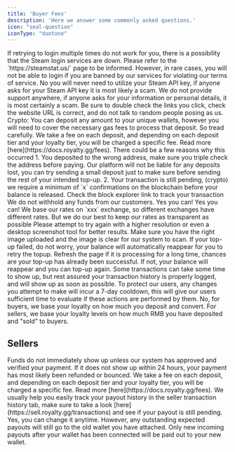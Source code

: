 ```yaml
---
title: 'Buyer Fees'
description: 'Here we answer some commonly asked questions.'
icon: "seal-question"
iconType: "duotone"
---
```


<AccordionGroup>
  <Accordion title="Why can't I login?">
    If retrying to login multiple times do not work for you, there is a possibility that the Steam login services are down. Please refer to the `https://steamstat.us/` page to be informed. However, in rare cases, you will not be able to login if you are banned by our services for violating our terms of service.
  </Accordion>
  <Accordion title="Do I need to link a stream API key?">
    No you will never need to utilize your Steam API key, if anyone asks for your Steam API key it is most likely a scam.
  </Accordion>
  <Accordion title="I received support outside of the website, is it legit?">
    We do not provide support anywhere, if anyone asks for your information or personal details, it is most certainly a scam.
    Be sure to double check the links you click, check the website URL is correct, and do not talk to random people posing as us.
  </Accordion>
  <Accordion title="Can I deposit a small amount?">
    Crypto: You can deposit any amount to your unique wallets, however you will need to cover the necessary gas fees to process that deposit. So tread carefully.
  </Accordion>
  <Accordion title="I deposited, but I got less than what I deposited">
    We take a fee on each deposit, and depending on each deposit tier and your loyalty tier, you will be charged a specific fee. Read more [here](https://docs.royalty.gg/fees).
  </Accordion>
   <Accordion title="I deposited but my balance is still zero.">
    There could be a few reasons why this occurred
        1. You deposited to the wrong address, make sure you triple check the address before paying. Our platform will not be liable for any deposits lost, you can try sending a small deposit just to make sure before sending the rest of your intended top-up.
        2. Your transaction is still pending, (crypto) we require a minimum of `x` confirmations on the blockchain before your balance is released. Check the block explorer link to track your transaction
    We do not withhold any funds from our customers.
  </Accordion>
  <Accordion title="Can I deposit with multiple wallets?">
    Yes you can!
  </Accordion>
  <Accordion title="Can I use my wallet on multiple accounts?">
    Yes you can!
  </Accordion>
  <Accordion title="I clicked on “Max” for the amount I wish to convert, but it is different from my exchanges rates, why is that?">
    We base our rates on `xxx` exchange, so different exchanges have different rates. But we do our best to keep our rates as transparent as possible
  </Accordion>
  <Accordion title="My image upload failed, what do I do?">
    Please attempt to try again with a higher resolution or even a desktop screenshot tool for better results.
  </Accordion>
  <Accordion title="My top-up failed, what should I do?">
    Make sure you have the right image uploaded and the image is clear for our system to scan.
    If your top-up failed, do not worry, your balance will automatically reappear for you to retry the topup.
  </Accordion>
  <Accordion title="My top-up is still processing">
    Refresh the page if it is processing for a long time, chances are your top-up has already been successful. If not, your balance will reappear and you can top-up again.
  </Accordion>
  <Accordion title="My transaction history is not showing my latest transactions">
    Some transactions can take some time to show up, but rest assured your transaction history is properly logged, and will show up as soon as possible.
  </Accordion>
  <Accordion title="How come I am prevented from adjusting my information?">
    To protect our users, any changes you attempt to make will incur a 7-day cooldown, this will give our users sufficient time to evaluate if these actions are performed by them.
  </Accordion>
  <Accordion title="If I deposited today, will I instantly get my loyalty discounts?">
    No, for buyers, we base your loyalty on how much you deposit and convert. 
    For sellers, we base your loyalty levels on how much RMB you have deposited and "sold" to buyers.
  </Accordion>
</AccordionGroup>

## Sellers

<AccordionGroup>
  <Accordion title="I sent in funds for deposit, but my total deposited RMB is still 0">
    Funds do not immediately show up unless our system has approved and verified your payment. If it does not show up within 24 hours, your payment has most likely been refunded or bounced.
  </Accordion>
  <Accordion title="How come my total deposited amount is different from my actual sent amount?">
    We take a fee on each deposit, and depending on each deposit tier and your loyalty tier, you will be charged a specific fee. Read more [here](https://docs.royalty.gg/fees).

  </Accordion>
  <Accordion title="I have not received my payout">
    We usually help you easily track your payout history in the seller transaction history tab, make sure to take a look [here](https://sell.royalty.gg/transactions) and see if your payout is still pending.
  </Accordion>
  <Accordion title="I connected a designated payout wallet, can i change it?">
    Yes, you can change it anytime. However, any outstanding expected payouts will still go to the old wallet you have attached. Only new incoming payouts after your wallet has been connected will be paid out to your new wallet.
  </Accordion>
</AccordionGroup>